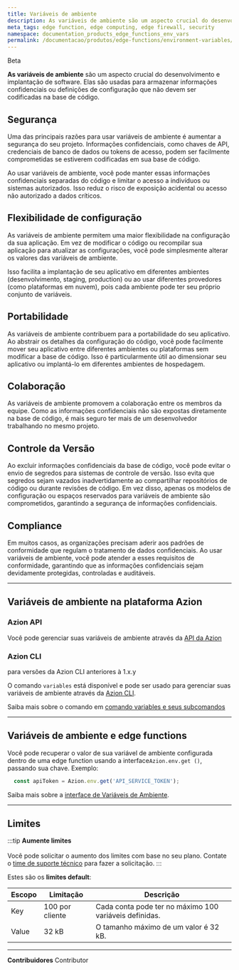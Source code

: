 ```yaml
---
title: Variáveis de ambiente
description: As variáveis de ambiente são um aspecto crucial do desenvolvimento e implantação de software. Elas são usadas para armazenar informações confidenciais ou definições de configuração que não devem ser codificadas na base de código.
meta_tags: edge function, edge computing, edge firewall, security
namespace: documentation_products_edge_functions_env_vars
permalink: /documentacao/produtos/edge-functions/environment-variables/
---
```



<Badge variant="accent">
  Beta
</Tag>

**As variáveis de ambiente** são um aspecto crucial do desenvolvimento e implantação de software. Elas são usadas para armazenar informações confidenciais ou definições de configuração que não devem ser codificadas na base de código.

## Segurança

Uma das principais razões para usar variáveis de ambiente é aumentar a segurança do seu projeto. Informações confidenciais, como chaves de API, credenciais de banco de dados ou tokens de acesso, podem ser facilmente comprometidas se estiverem codificadas em sua base de código.

Ao usar variáveis de ambiente, você pode manter essas informações confidenciais separadas do código e limitar o acesso a indivíduos ou sistemas autorizados. Isso reduz o risco de exposição acidental ou acesso não autorizado a dados críticos.

## Flexibilidade de configuração

As variáveis de ambiente permitem uma maior flexibilidade na configuração da sua aplicação. Em vez de modificar o código ou recompilar sua aplicação para atualizar as configurações, você pode simplesmente alterar os valores das variáveis de ambiente.

Isso facilita a implantação de seu aplicativo em diferentes ambientes (desenvolvimento, staging, production) ou ao usar diferentes provedores (como plataformas em nuvem), pois cada ambiente pode ter seu próprio conjunto de variáveis.

## Portabilidade

As variáveis de ambiente contribuem para a portabilidade do seu aplicativo. Ao abstrair os detalhes da configuração do código, você pode facilmente mover seu aplicativo entre diferentes ambientes ou plataformas sem modificar a base de código. Isso é particularmente útil ao dimensionar seu aplicativo ou implantá-lo em diferentes ambientes de hospedagem.

## Colaboração

As variáveis de ambiente promovem a colaboração entre os membros da equipe. Como as informações confidenciais não são expostas diretamente na base de código, é mais seguro ter mais de um desenvolvedor trabalhando no mesmo projeto.

## Controle da Versão

Ao excluir informações confidenciais da base de código, você pode evitar o envio de segredos para sistemas de controle de versão. Isso evita que segredos sejam vazados inadvertidamente ao compartilhar repositórios de código ou durante revisões de código. Em vez disso, apenas os modelos de configuração ou espaços reservados para variáveis de ambiente são comprometidos, garantindo a segurança de informações confidenciais.

## Compliance

Em muitos casos, as organizações precisam aderir aos padrões de conformidade que regulam o tratamento de dados confidenciais. Ao usar variáveis de ambiente, você pode atender a esses requisitos de conformidade, garantindo que as informações confidenciais sejam devidamente protegidas, controladas e auditáveis.

---

## Variáveis de ambiente na plataforma Azion

### Azion API

Você pode gerenciar suas variáveis de ambiente através da [API da Azion](https://api.azion.com/)

### Azion CLI

<Badge variant="accent">
  para versões da Azion CLI anteriores à 1.x.y
</Tag>

O comando `variables` está disponível e pode ser usado para gerenciar suas variáveis de ambiente através da [Azion CLI](/pt-br/documentacao/produtos/cli/variables/).

Saiba mais sobre o comando em [comando variables e seus subcomandos](/pt-br/documentacao/produtos/cli/variables/)

---

## Variáveis de ambiente e edge functions

Você pode recuperar o valor de sua variável de ambiente configurada dentro de uma edge function usando a interface`Azion.env.get ()`, passando sua chave. Exemplo:

```javascript
  const apiToken = Azion.env.get('API_SERVICE_TOKEN');
```

Saiba mais sobre a [interface de Variáveis de Ambiente](/pt-br/documentacao/produtos/edge-application/edge-functions/runtime/api-reference/metadata/).

---

## Limites

:::tip
**Aumente limites** <br></br>
Você pode solicitar o aumento dos limites com base no seu plano. Contate o [time de suporte técnico](/pt-br/documentacao/servicos/suporte/) para fazer a solicitação.
:::

Estes são os **limites default**:

| Escopo | Limitação | Descrição |
| - | - | - |
| Key | 100 por cliente | Cada conta pode ter no máximo 100 variáveis definidas. |
| Value | 32 kB | O tamanho máximo de um valor é 32 kB. |


---


**Contribuidores** <ContributorList>Contributor</ContributorList>
